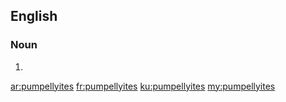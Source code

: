 ==English==

===Noun===
{{head|en|plural}}

# {{plural of|pumpellyite|lang=en}}

[[ar:pumpellyites]]
[[fr:pumpellyites]]
[[ku:pumpellyites]]
[[my:pumpellyites]]